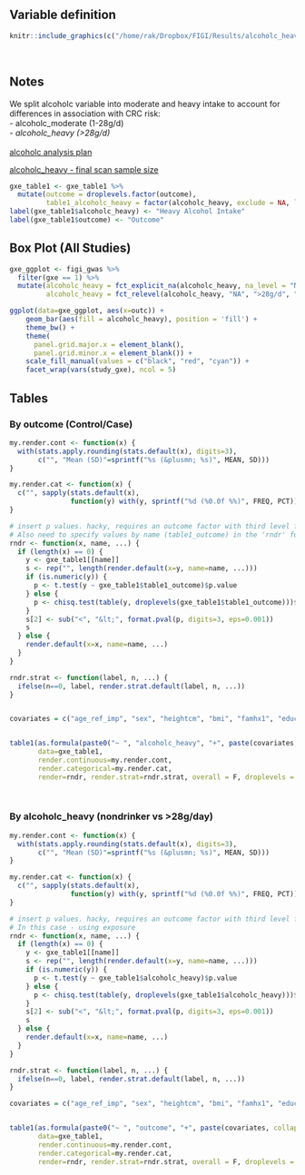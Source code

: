 <!-- Descriptive analysis for alcoholc_heavy -->


## Variable definition

```r
knitr::include_graphics(c("/home/rak/Dropbox/FIGI/Results/alcoholc_heavy/images/alcohol_variable_list.png"))
```

<br>

## Notes
We split alcoholc variable into moderate and heavy intake to account for differences in association with CRC risk:  
- alcoholc_moderate (1-28g/d)  
- *alcoholc_heavy (>28g/d)*  
<br>
[alcoholc analysis plan](https://drive.google.com/open?id=19IPCQsD6soQ4E2PnQ3MFuxO0n3gpTOW0VjxkI4ZRRQM)  

[alcoholc_heavy - final scan sample size](https://drive.google.com/open?id=1O9MVefnbk-ix9sfUxa5JsoK7uUwJU8LottrmJD-8ZPk)  


```r
gxe_table1 <- gxe_table1 %>% 
  mutate(outcome = droplevels.factor(outcome), 
         table1_alcoholc_heavy = factor(alcoholc_heavy, exclude = NA, levels = c("nondrinker", ">28g/d", "P-value")))
label(gxe_table1$alcoholc_heavy) <- "Heavy Alcohol Intake"
label(gxe_table1$outcome) <- "Outcome"
```


## Box Plot (All Studies)
```r
gxe_ggplot <- figi_gwas %>% 
  filter(gxe == 1) %>% 
  mutate(alcoholc_heavy = fct_explicit_na(alcoholc_heavy, na_level = "NA"), 
         alcoholc_heavy = fct_relevel(alcoholc_heavy, "NA", ">28g/d", "nondrinker"))

ggplot(data=gxe_ggplot, aes(x=outc)) +
    geom_bar(aes(fill = alcoholc_heavy), position = 'fill') +
    theme_bw() +
    theme(
      panel.grid.major.x = element_blank(),
      panel.grid.minor.x = element_blank()) +
    scale_fill_manual(values = c("black", "red", "cyan")) +
    facet_wrap(vars(study_gxe), ncol = 5)
```


## Tables {.tabset}

### By outcome (Control/Case)
```r

my.render.cont <- function(x) {
  with(stats.apply.rounding(stats.default(x), digits=3),
       c("", "Mean (SD)"=sprintf("%s (&plusmn; %s)", MEAN, SD)))
}

my.render.cat <- function(x) {
  c("", sapply(stats.default(x),
               function(y) with(y, sprintf("%d (%0.0f %%)", FREQ, PCT))))
}

# insert p values. hacky, requires an outcome factor with third level for p value.
# Also need to specify values by name (table1_outcome) in the 'rndr' function
rndr <- function(x, name, ...) {
  if (length(x) == 0) {
    y <- gxe_table1[[name]]
    s <- rep("", length(render.default(x=y, name=name, ...)))
    if (is.numeric(y)) {
      p <- t.test(y ~ gxe_table1$table1_outcome)$p.value
    } else {
      p <- chisq.test(table(y, droplevels(gxe_table1$table1_outcome)))$p.value
    }
    s[2] <- sub("<", "&lt;", format.pval(p, digits=3, eps=0.001))
    s
  } else {
    render.default(x=x, name=name, ...)
  }
}

rndr.strat <- function(label, n, ...) {
  ifelse(n==0, label, render.strat.default(label, n, ...))
}


covariates = c("age_ref_imp", "sex", "heightcm", "bmi", "famhx1", "educ", "smoke", "hrt_ref_pm", "diab", "calcium_totqc2", "folate_totqc2", "fiberqc2", "redmeatqc2", "procmeatqc2", "fruitqc2", "vegetableqc2")


table1(as.formula(paste0("~ ", "alcoholc_heavy", "+", paste(covariates, collapse = "+"), "| table1_outcome")),
       data=gxe_table1,
       render.continuous=my.render.cont,
       render.categorical=my.render.cat,
       render=rndr, render.strat=rndr.strat, overall = F, droplevels = F)

       
```



### By alcoholc_heavy (nondrinker vs >28g/day)
```r

my.render.cont <- function(x) {
  with(stats.apply.rounding(stats.default(x), digits=3),
       c("", "Mean (SD)"=sprintf("%s (&plusmn; %s)", MEAN, SD)))
}

my.render.cat <- function(x) {
  c("", sapply(stats.default(x),
               function(y) with(y, sprintf("%d (%0.0f %%)", FREQ, PCT))))
}

# insert p values. hacky, requires an outcome factor with third level for p value.
# In this case - using exposure
rndr <- function(x, name, ...) {
  if (length(x) == 0) {
    y <- gxe_table1[[name]]
    s <- rep("", length(render.default(x=y, name=name, ...)))
    if (is.numeric(y)) {
      p <- t.test(y ~ gxe_table1$alcoholc_heavy)$p.value
    } else {
      p <- chisq.test(table(y, droplevels(gxe_table1$alcoholc_heavy)))$p.value
    }
    s[2] <- sub("<", "&lt;", format.pval(p, digits=3, eps=0.001))
    s
  } else {
    render.default(x=x, name=name, ...)
  }
}

rndr.strat <- function(label, n, ...) {
  ifelse(n==0, label, render.strat.default(label, n, ...))
}

covariates = c("age_ref_imp", "sex", "heightcm", "bmi", "famhx1", "educ", "smoke", "hrt_ref_pm", "diab", "calcium_totqc2", "folate_totqc2", "fiberqc2", "redmeatqc2", "procmeatqc2", "fruitqc2", "vegetableqc2")


table1(as.formula(paste0("~ ", "outcome", "+", paste(covariates, collapse = "+"), "| table1_alcoholc_heavy")),
       data=gxe_table1,
       render.continuous=my.render.cont,
       render.categorical=my.render.cat,
       render=rndr, render.strat=rndr.strat, overall = F, droplevels = F)
```

